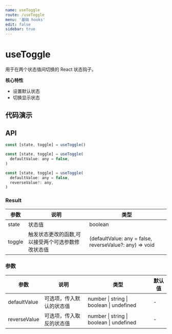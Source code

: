 ```yaml
---
name: useToggle
route: /useToggle
menu: '基础 hooks'
edit: false
sidebar: true
---
```



# useToggle

用于在两个状态值间切换的 React 状态钩子。

**核心特性**

* 设置默认状态
* 切换显示状态

## 代码演示

<JackBox jsCode={Demo1CodeJsx} tsCode={Demo1CodeTsx} demoName='基础使用' description='默认为 boolean 切换，基本用法与 useBoolean 一致。'>
  <Demo1 />
</JackBox>

<JackBox jsCode={Demo2CodeJsx} tsCode={Demo2CodeTsx} demoName='进阶使用' description='接受两个参数，在参数间进行切换。'>
  <Demo2 />
</JackBox>

## API

```javascript
const [state, toggle] = useToggle()

const [state, toggle] = useToggle(
  defaultValue: any = false,
)

const [state, toggle] = useToggle(
  defaultValue: any = false,
  reverseValue?: any,
)
```

### Result

| 参数     | 说明                                 | 类型                 |
|----------|--------------------------------------|----------------------|
| state  | 状态值                         | boolean              |
| toggle | 触发状态更改的函数,可以接受两个可选参数修改状态值 | (defaultValue: any = false, reverseValue?: any) => void |

### 参数

| 参数    | 说明                                         | 类型                   | 默认值 |
|---------|----------------------------------------------|------------------------|--------|
| defaultValue | 可选项，传入默认的状态值  | number \| string \| boolean \| undefined | -      |
| reverseValue | 可选项，传入取反的状态值  | number \| string \| boolean \| undefined | -      |
